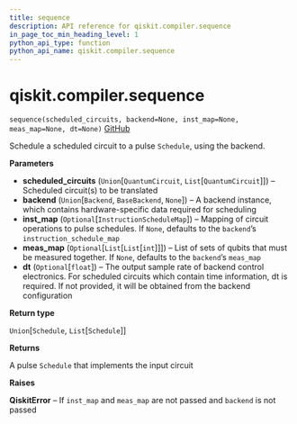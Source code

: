 ```yaml
---
title: sequence
description: API reference for qiskit.compiler.sequence
in_page_toc_min_heading_level: 1
python_api_type: function
python_api_name: qiskit.compiler.sequence
---
```


<span id="qiskit-compiler-sequence" />

# qiskit.compiler.sequence

<span id="qiskit.compiler.sequence" />

`sequence(scheduled_circuits, backend=None, inst_map=None, meas_map=None, dt=None)` [GitHub](https://github.com/qiskit/qiskit/tree/stable/0.16/qiskit/compiler/sequence.py "view source code")

Schedule a scheduled circuit to a pulse `Schedule`, using the backend.

**Parameters**

*   **scheduled\_circuits** (`Union`\[`QuantumCircuit`, `List`\[`QuantumCircuit`]]) – Scheduled circuit(s) to be translated
*   **backend** (`Union`\[`Backend`, `BaseBackend`, `None`]) – A backend instance, which contains hardware-specific data required for scheduling
*   **inst\_map** (`Optional`\[`InstructionScheduleMap`]) – Mapping of circuit operations to pulse schedules. If `None`, defaults to the `backend`’s `instruction_schedule_map`
*   **meas\_map** (`Optional`\[`List`\[`List`\[`int`]]]) – List of sets of qubits that must be measured together. If `None`, defaults to the `backend`’s `meas_map`
*   **dt** (`Optional`\[`float`]) – The output sample rate of backend control electronics. For scheduled circuits which contain time information, dt is required. If not provided, it will be obtained from the backend configuration

**Return type**

`Union`\[`Schedule`, `List`\[`Schedule`]]

**Returns**

A pulse `Schedule` that implements the input circuit

**Raises**

**QiskitError** – If `inst_map` and `meas_map` are not passed and `backend` is not passed

